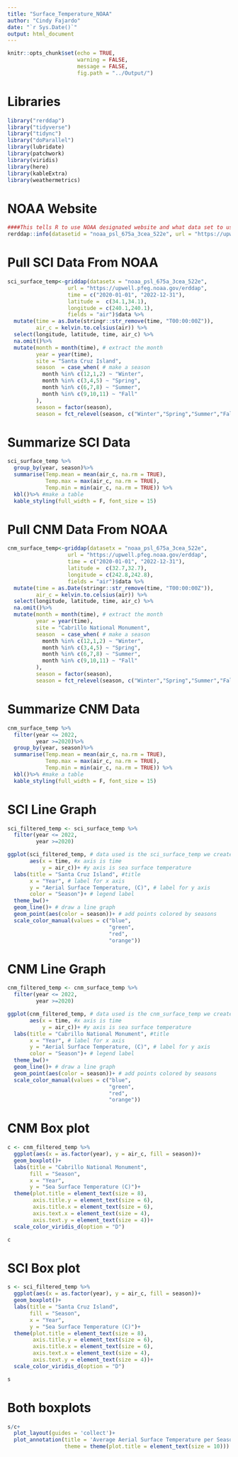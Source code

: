 ```yaml
---
title: "Surface_Temperature_NOAA"
author: "Cindy Fajardo"
date: "`r Sys.Date()`"
output: html_document
---
```


```r
knitr::opts_chunk$set(echo = TRUE,
                      warning = FALSE,
                      message = FALSE,
                      fig.path = "../Output/")
```

# Libraries
```r
library("rerddap")
library("tidyverse")
library("tidync")
library("doParallel")
library(lubridate)
library(patchwork)
library(viridis)
library(here)
library(kableExtra)
library(weathermetrics)
```

# NOAA Website
```r
####This tells R to use NOAA designated website and what data set to use#####
rerddap::info(datasetid = "noaa_psl_675a_3cea_522e", url = "https://upwell.pfeg.noaa.gov/erddap")
```
# Pull SCI Data From NOAA
```r
sci_surface_temp<-griddap(datasetx = "noaa_psl_675a_3cea_522e", 
                   url = "https://upwell.pfeg.noaa.gov/erddap", 
                   time = c("2020-01-01", "2022-12-31"),
                   latitude =  c(34.1,34.1),
                   longitude = c(240.1,240.1),
                   fields = "air")$data %>% 
  mutate(time = as.Date(stringr::str_remove(time, "T00:00:00Z")),
         air_c = kelvin.to.celsius(air)) %>% 
  select(longitude, latitude, time, air_c) %>% 
  na.omit()%>%
  mutate(month = month(time), # extract the month
         year = year(time),
         site = "Santa Cruz Island",
         season  = case_when( # make a season
           month %in% c(12,1,2) ~ "Winter",
           month %in% c(3,4,5) ~ "Spring",
           month %in% c(6,7,8) ~ "Summer",
           month %in% c(9,10,11) ~ "Fall"
         ),
         season = factor(season),
         season = fct_relevel(season, c("Winter","Spring","Summer","Fall")))
```

# Summarize SCI Data
```r
sci_surface_temp %>%
  group_by(year, season)%>%
  summarise(Temp.mean = mean(air_c, na.rm = TRUE),
            Temp.max = max(air_c, na.rm = TRUE),
            Temp.min = min(air_c, na.rm = TRUE)) %>% 
  kbl()%>% #make a table
  kable_styling(full_width = F, font_size = 15)
```

# Pull CNM Data From NOAA
```r
cnm_surface_temp<-griddap(datasetx = "noaa_psl_675a_3cea_522e", 
                   url = "https://upwell.pfeg.noaa.gov/erddap", 
                   time = c("2020-01-01", "2022-12-31"),
                   latitude =  c(32.7,32.7),
                   longitude = c(242.8,242.8),
                   fields = "air")$data %>% 
  mutate(time = as.Date(stringr::str_remove(time, "T00:00:00Z")),
         air_c = kelvin.to.celsius(air)) %>% 
  select(longitude, latitude, time, air_c) %>% 
  na.omit()%>%
  mutate(month = month(time), # extract the month
         year = year(time),
         site = "Cabrillo National Monument",
         season  = case_when( # make a season
           month %in% c(12,1,2) ~ "Winter",
           month %in% c(3,4,5) ~ "Spring",
           month %in% c(6,7,8) ~ "Summer",
           month %in% c(9,10,11) ~ "Fall"
         ),
         season = factor(season),
         season = fct_relevel(season, c("Winter","Spring","Summer","Fall")))
```

# Summarize CNM Data
```r
cnm_surface_temp %>%
  filter(year <= 2022,
         year >=2020)%>% 
  group_by(year, season)%>%
  summarise(Temp.mean = mean(air_c, na.rm = TRUE),
            Temp.max = max(air_c, na.rm = TRUE),
            Temp.min = min(air_c, na.rm = TRUE)) %>% 
  kbl()%>% #make a table
  kable_styling(full_width = F, font_size = 15)
```

# SCI Line Graph
```r
sci_filtered_temp <- sci_surface_temp %>%
  filter(year <= 2022,
         year >=2020)

ggplot(sci_filtered_temp, # data used is the sci_surface_temp we created
       aes(x = time, #x axis is time
           y = air_c))+ #y axis is sea surface temperature
  labs(title = "Santa Cruz Island", #title
       x = "Year", # label for x axis
       y = "Aerial Surface Temperature, (C)", # label for y axis
       color = "Season")+ # legend label
  theme_bw()+
  geom_line()+ # draw a line graph
  geom_point(aes(color = season))+ # add points colored by seasons
  scale_color_manual(values = c("blue",
                                "green",
                                "red",
                                "orange"))
```

# CNM Line Graph
```r
cnm_filtered_temp <- cnm_surface_temp %>%
  filter(year <= 2022,
         year >=2020)

ggplot(cnm_filtered_temp, # data used is the cnm_surface_temp we created
       aes(x = time, #x axis is time
           y = air_c))+ #y axis is sea surface temperature
  labs(title = "Cabrillo National Monument", #title
       x = "Year", # label for x axis
       y = "Aerial Surface Temperature, (C)", # label for y axis
       color = "Season")+ # legend label
  theme_bw()+
  geom_line()+ # draw a line graph
  geom_point(aes(color = season))+ # add points colored by seasons
  scale_color_manual(values = c("blue",
                                "green",
                                "red",
                                "orange"))
```

# CNM Box plot
```r
c <- cnm_filtered_temp %>%
  ggplot(aes(x = as.factor(year), y = air_c, fill = season))+
  geom_boxplot()+
  labs(title = "Cabrillo National Monument",
       fill = "Season",
       x = "Year",
       y = "Sea Surface Temperature (C)")+
  theme(plot.title = element_text(size = 8),
        axis.title.y = element_text(size = 6),
        axis.title.x = element_text(size = 6),
        axis.text.x = element_text(size = 4),
        axis.text.y = element_text(size = 4))+
  scale_color_viridis_d(option = "D")

c
```

# SCI Box plot
```r
s <- sci_filtered_temp %>%
  ggplot(aes(x = as.factor(year), y = air_c, fill = season))+
  geom_boxplot()+
  labs(title = "Santa Cruz Island",
       fill = "Season",
       x = "Year",
       y = "Sea Surface Temperature (C)")+
  theme(plot.title = element_text(size = 8),
        axis.title.y = element_text(size = 6),
        axis.title.x = element_text(size = 6),
        axis.text.x = element_text(size = 4),
        axis.text.y = element_text(size = 4))+
  scale_color_viridis_d(option = "D")

s
```

# Both boxplots
```r
s/c+
  plot_layout(guides = 'collect')+
  plot_annotation(title = 'Average Aerial Surface Temperature per Season 2020-2022',
                  theme = theme(plot.title = element_text(size = 10)))
```

